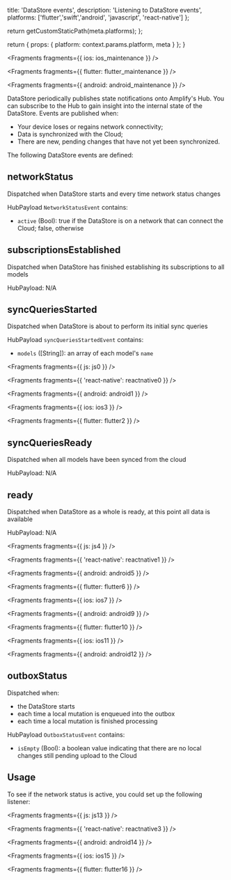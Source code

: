                   
  title: 'DataStore events',
  description: 'Listening to DataStore events',
  platforms: ['flutter','swift','android', 'javascript', 'react-native']
};

  return getCustomStaticPath(meta.platforms);
};

  return {
    props: {
      platform: context.params.platform,
      meta
    }
  };
}
          



<Fragments fragments={{ ios: ios_maintenance }} />


<Fragments fragments={{ flutter: flutter_maintenance }} />


<Fragments fragments={{ android: android_maintenance }} />

DataStore periodically publishes state notifications onto Amplify's Hub. You can subscribe to the Hub to gain insight into the internal state of the DataStore. Events are published when:

- Your device loses or regains network connectivity;
- Data is synchronized with the Cloud;
- There are new, pending changes that have not yet been synchronized.

The following DataStore events are defined:

## networkStatus

Dispatched when DataStore starts and every time network status changes

HubPayload `NetworkStatusEvent` contains:

- `active` (Bool): true if the DataStore is on a network that can connect the Cloud; false, otherwise

## subscriptionsEstablished

Dispatched when DataStore has finished establishing its subscriptions to all models

HubPayload: N/A

## syncQueriesStarted

Dispatched when DataStore is about to perform its initial sync queries

HubPayload `syncQueriesStartedEvent` contains:

- `models` ([String]): an array of each model's `name`


<Fragments fragments={{ js: js0 }} />


<Fragments fragments={{ 'react-native': reactnative0 }} />


<Fragments fragments={{ android: android1 }} />


<Fragments fragments={{ ios: ios3 }} />


<Fragments fragments={{ flutter: flutter2 }} />

## syncQueriesReady

Dispatched when all models have been synced from the cloud

HubPayload: N/A

## ready

Dispatched when DataStore as a whole is ready, at this point all data is available

HubPayload: N/A


<Fragments fragments={{ js: js4 }} />


<Fragments fragments={{ 'react-native': reactnative1 }} />


<Fragments fragments={{ android: android5 }} />


<Fragments fragments={{ flutter: flutter6 }} />


<Fragments fragments={{ ios: ios7 }} />


<Fragments fragments={{ android: android9 }} />


<Fragments fragments={{ flutter: flutter10 }} />


<Fragments fragments={{ ios: ios11 }} />


<Fragments fragments={{ android: android12 }} />

## outboxStatus

Dispatched when:

- the DataStore starts
- each time a local mutation is enqueued into the outbox
- each time a local mutation is finished processing

HubPayload `OutboxStatusEvent` contains:

- `isEmpty` (Bool): a boolean value indicating that there are no local changes still pending upload to the Cloud

## Usage

To see if the network status is active, you could set up the following listener:


<Fragments fragments={{ js: js13 }} />


<Fragments fragments={{ 'react-native': reactnative3 }} />


<Fragments fragments={{ android: android14 }} />


<Fragments fragments={{ ios: ios15 }} />


<Fragments fragments={{ flutter: flutter16 }} />

